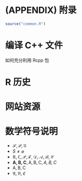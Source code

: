 \cleardoublepage 

# (APPENDIX) 附录 {-}

```r
source("common.R")
```

# 编译 C++ 文件

如何充分利用 Rcpp 包


# R 历史


# 网站资源


# 数学符号说明 {#notations}

- $\mathcal{S,P,G}$
- $S \not= \varnothing$
- $\mathbb{R,C},\mathscr{P,F,D,A,B,C}$
- $\mathbf{A,B,C},\mathsf{A,B,C},\mathit{A,B,C}$
- $\mathrm{A,B,C}$ 
- $\mathfrak{A,B,C}$
